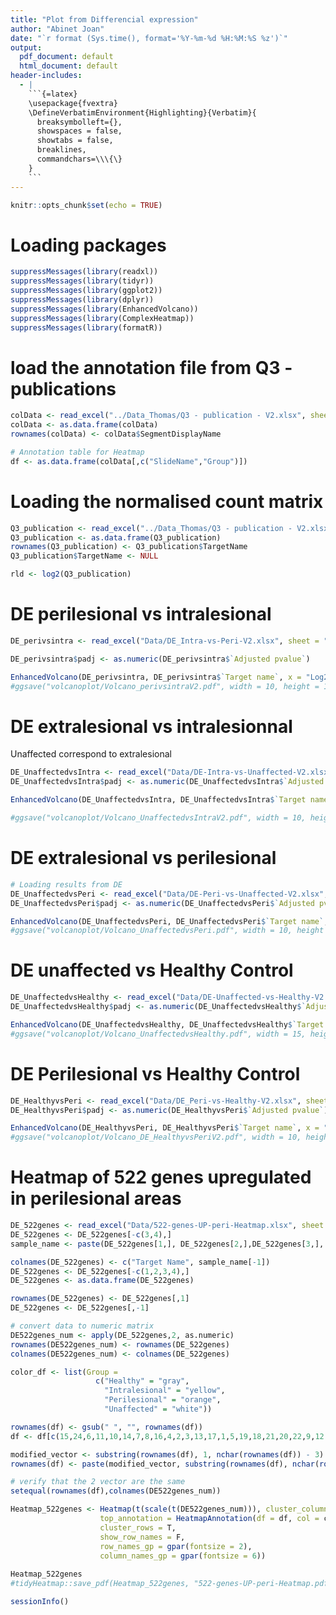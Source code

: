 ```yaml
---
title: "Plot from Differencial expression"
author: "Abinet Joan"
date: "`r format (Sys.time(), format='%Y-%m-%d %H:%M:%S %z')`"
output:
  pdf_document: default
  html_document: default
header-includes:
  - |
    ```{=latex}
    \usepackage{fvextra}
    \DefineVerbatimEnvironment{Highlighting}{Verbatim}{
      breaksymbolleft={}, 
      showspaces = false,
      showtabs = false,
      breaklines,
      commandchars=\\\{\}
    }
    ```
---
```


```r
knitr::opts_chunk$set(echo = TRUE)
```

# Loading packages
```r
suppressMessages(library(readxl))
suppressMessages(library(tidyr))
suppressMessages(library(ggplot2))
suppressMessages(library(dplyr))
suppressMessages(library(EnhancedVolcano))
suppressMessages(library(ComplexHeatmap))
suppressMessages(library(formatR))
```

# load the annotation file from Q3 - publications
```r
colData <- read_excel("../Data_Thomas/Q3 - publication - V2.xlsx", sheet = "SegmentProperties")
colData <- as.data.frame(colData)
rownames(colData) <- colData$SegmentDisplayName

# Annotation table for Heatmap
df <- as.data.frame(colData[,c("SlideName","Group")])
```

# Loading the normalised count matrix
```r
Q3_publication <- read_excel("../Data_Thomas/Q3 - publication - V2.xlsx", sheet = "TargetCountMatrix")
Q3_publication <- as.data.frame(Q3_publication)
rownames(Q3_publication) <- Q3_publication$TargetName
Q3_publication$TargetName <- NULL

rld <- log2(Q3_publication)
```


# DE perilesional vs intralesional
```r
DE_perivsintra <- read_excel("Data/DE_Intra-vs-Peri-V2.xlsx", sheet = "VolcanoPlot", range = "C7:H19969")

DE_perivsintra$padj <- as.numeric(DE_perivsintra$`Adjusted pvalue`)

EnhancedVolcano(DE_perivsintra, DE_perivsintra$`Target name`, x = "Log2", y = "padj", title= "DE-perilesional vs intralesional", FCcutoff = 1, pCutoff = 0.05, labSize = 0.1, ylim = c(0,4), xlim = c(-5.5,3), gridlines.major= F, gridlines.minor = F)
#ggsave("volcanoplot/Volcano_perivsintraV2.pdf", width = 10, height = 10)
```


# DE extralesional vs intralesionnal
Unaffected correspond to extralesional
```r
DE_UnaffectedvsIntra <- read_excel("Data/DE-Intra-vs-Unaffected-V2.xlsx", sheet = "VolcanoPlot", range = "C7:H19969")
DE_UnaffectedvsIntra$padj <- as.numeric(DE_UnaffectedvsIntra$`Adjusted pvalue`)

EnhancedVolcano(DE_UnaffectedvsIntra, DE_UnaffectedvsIntra$`Target name`, x = "Log2", y = "padj", title= "DE-extralesional vs intralesionnal", FCcutoff = 1, pCutoff = 0.05, labSize = 0.1, ylim = c(0,4), xlim = c(-5.5,3), gridlines.major= F, gridlines.minor = F)

#ggsave("volcanoplot/Volcano_UnaffectedvsIntraV2.pdf", width = 10, height = 10)
```


# DE extralesional vs perilesional
```r
# Loading results from DE
DE_UnaffectedvsPeri <- read_excel("Data/DE-Peri-vs-Unaffected-V2.xlsx", sheet = "VolcanoPlot", range = "C7:H19969")
DE_UnaffectedvsPeri$padj <- as.numeric(DE_UnaffectedvsPeri$`Adjusted pvalue`)

EnhancedVolcano(DE_UnaffectedvsPeri, DE_UnaffectedvsPeri$`Target name`, x = "Log2", y = "padj", title= "DE-extralesional vs perilesional", FCcutoff = 1, pCutoff = 0.05, labSize = 0.1, ylim = c(0,4), xlim = c(-5.5,3), gridlines.major= F, gridlines.minor = F)
#ggsave("volcanoplot/Volcano_UnaffectedvsPeri.pdf", width = 10, height = 10)
```

# DE unaffected vs Healthy Control
```r
DE_UnaffectedvsHealthy <- read_excel("Data/DE-Unaffected-vs-Healthy-V2.xlsx", sheet = "VolcanoPlot", range = "C7:H19969")
DE_UnaffectedvsHealthy$padj <- as.numeric(DE_UnaffectedvsHealthy$`Adjusted pvalue`)

EnhancedVolcano(DE_UnaffectedvsHealthy, DE_UnaffectedvsHealthy$`Target name`, x = "Log2", y = "padj", title= "DE-unaffected vs Control", FCcutoff = 1, pCutoff = 0.05, labSize = 0.1, ylim = c(0,4), gridlines.major= F, gridlines.minor = F)
#ggsave("volcanoplot/Volcano_UnaffectedvsHealthy.pdf", width = 15, height = 15)
```

# DE Perilesional vs Healthy Control
```r
DE_HealthyvsPeri <- read_excel("Data/DE_Peri-vs-Healthy-V2.xlsx", sheet = "VolcanoPlot", range = "C7:H19969")
DE_HealthyvsPeri$padj <- as.numeric(DE_HealthyvsPeri$`Adjusted pvalue`)

EnhancedVolcano(DE_HealthyvsPeri, DE_HealthyvsPeri$`Target name`, x = "Log2", y = "padj", title= "DE- Peri vs Control", FCcutoff = 1, pCutoff = 0.05, labSize = 0.1, ylim = c(0,10), xlim = c(-5.5,5), gridlines.major= F, gridlines.minor = F)
#ggsave("volcanoplot/Volcano_DE_HealthyvsPeriV2.pdf", width = 10, height = 10)
```

# Heatmap of 522 genes upregulated in perilesional areas
```r
DE_522genes <- read_excel("Data/522-genes-UP-peri-Heatmap.xlsx", sheet = "Dendrogram", range = "C5:AA532", col_names = F)
DE_522genes <- DE_522genes[-c(3,4),] 
sample_name <- paste(DE_522genes[1,], DE_522genes[2,],DE_522genes[3,], sep="|")

colnames(DE_522genes) <- c("Target Name", sample_name[-1])
DE_522genes <- DE_522genes[-c(1,2,3,4),] 
DE_522genes <- as.data.frame(DE_522genes)

rownames(DE_522genes) <- DE_522genes[,1]
DE_522genes <- DE_522genes[,-1]

# convert data to numeric matrix
DE522genes_num <- apply(DE_522genes,2, as.numeric)
rownames(DE522genes_num) <- rownames(DE_522genes)
colnames(DE522genes_num) <- colnames(DE_522genes)
```

```r
color_df <- list(Group = 
                   c("Healthy" = "gray",
                     "Intralesional" = "yellow",
                     "Perilesional" = "orange",
                     "Unaffected" = "white"))

rownames(df) <- gsub(" ", "", rownames(df))
df <- df[c(15,24,6,11,10,14,7,8,16,4,2,3,13,17,1,5,19,18,21,20,22,9,12,23),]

modified_vector <- substring(rownames(df), 1, nchar(rownames(df)) - 3)  # Extract all but last 3 characters
rownames(df) <- paste(modified_vector, substring(rownames(df), nchar(rownames(df)) - 2), sep = " ")  # Concatenate with last 3 characters separated by a space

# verify that the 2 vector are the same
setequal(rownames(df),colnames(DE522genes_num))
```

```r
Heatmap_522genes <- Heatmap(t(scale(t(DE522genes_num))), cluster_columns = T,
                    top_annotation = HeatmapAnnotation(df = df, col = color_df),
                    cluster_rows = T,
                    show_row_names = F,
                    row_names_gp = gpar(fontsize = 2),
                    column_names_gp = gpar(fontsize = 6))
                    
Heatmap_522genes
#tidyHeatmap::save_pdf(Heatmap_522genes, "522-genes-UP-peri-Heatmap.pdf", width = 15, height = 50, units = "cm")
```


```r
sessionInfo()
```

